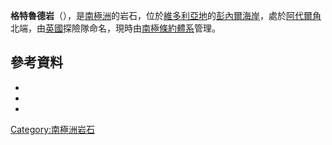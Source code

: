 {{coord|71|17|21|S|170|13|0|E|source:GNIS|display=title}}

'''格特魯德岩'''（{{lang-en|Gertrude Rock}}），是[[南極洲|南極洲]]的岩石，位於[[維多利亞地|維多利亞地]]的[[彭內爾海岸|彭內爾海岸]]，處於[[阿代爾角|阿代爾角]]北端，由[[英國|英國]]探險隊命名，現時由[[南極條約體系|南極條約體系]]管理。

==參考資料==
*{{cite gnis | type = antarid | id = 5627| name = Gertrude Rock (historical) | accessdate = 2012-04-23}}
*{{cite web | url = http://www.niwa.co.nz/publications/cou/no17-2007/the-changing-map-of-antarctica | title = The changing map of Antarctica | publisher = [[NIWA|NIWA]] | access-date = 2014-04-14 | archive-date = 2020-09-19 | archive-url = https://web.archive.org/web/20200919164455/https://niwa.co.nz/publications/cou/no17-2007/the-changing-map-of-antarctica | dead-url = no }}
*{{usgs-gazetteer|id=5627|name=Gertrude Rock (historical)}}

{{Antarctica-geo-stub}}
[[Category:南極洲岩石|Category:南極洲岩石]]